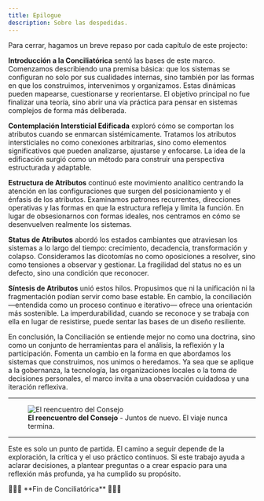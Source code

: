 ```yaml
---
title: Epilogue
description: Sobre las despedidas.
---
```


Para cerrar, hagamos un breve repaso por cada capítulo de este projecto:

**Introducción a la Conciliatórica** sentó las bases de este marco. Comenzamos describiendo una premisa básica: que los sistemas se configuran no solo por sus cualidades internas, sino también por las formas en que los construimos, intervenimos y organizamos. Estas dinámicas pueden mapearse, cuestionarse y reorientarse. El objetivo principal no fue finalizar una teoría, sino abrir una vía práctica para pensar en sistemas complejos de forma más deliberada.

**Contemplación Intersticial Edificada** exploró cómo se comportan los atributos cuando se enmarcan sistémicamente. Tratamos los atributos intersticiales no como conexiones arbitrarias, sino como elementos significativos que pueden analizarse, ajustarse y enfocarse. La idea de la edificación surgió como un método para construir una perspectiva estructurada y adaptable.

**Estructura de Atributos** continuó este movimiento analítico centrando la atención en las configuraciones que surgen del posicionamiento y el énfasis de los atributos. Examinamos patrones recurrentes, direcciones operativas y las formas en que la estructura refleja y limita la función. En lugar de obsesionarnos con formas ideales, nos centramos en cómo se desenvuelven realmente los sistemas.

**Status de Atributos** abordó los estados cambiantes que atraviesan los sistemas a lo largo del tiempo: crecimiento, decadencia, transformación y colapso. Consideramos las dicotomías no como oposiciones a resolver, sino como tensiones a observar y gestionar. La fragilidad del status no es un defecto, sino una condición que reconocer.

**Síntesis de Atributos** unió estos hilos. Propusimos que ni la unificación ni la fragmentación podían servir como base estable. En cambio, la conciliación —entendida como un proceso continuo e iterativo— ofrece una orientación más sostenible. La imperdurabilidad, cuando se reconoce y se trabaja con ella en lugar de resistirse, puede sentar las bases de un diseño resiliente.

En conclusión, la Conciliación se entiende mejor no como una doctrina, sino como un conjunto de herramientas para el análisis, la reflexión y la participación. Fomenta un cambio en la forma en que abordamos los sistemas que construimos, nos unimos o heredamos. Ya sea que se aplique a la gobernanza, la tecnología, las organizaciones locales o la toma de decisiones personales, el marco invita a una observación cuidadosa y una iteración reflexiva.

---

<figure style={{ width: '90%', margin: '0 auto', textAlign: 'center' }}>
  <img 
    src="/images/council.jpeg" 
    alt="El reencuentro del Consejo"
    style={{ width: '100%', display: 'block' }} 
  />
  <figcaption style={{ marginTop: '8px', fontSize: '14px', color: '#666', fontStyle: 'italic' }}>
    <strong>El reencuentro del Consejo</strong> - Juntos de nuevo. El viaje nunca termina.
  </figcaption>
</figure>

---

Este es solo un punto de partida. El camino a seguir depende de la exploración, la crítica y el uso práctico continuos. Si este trabajo ayuda a aclarar decisiones, a plantear preguntas o a crear espacio para una reflexión más profunda, ya ha cumplido su propósito.

<div style={{ textAlign: 'center' }}>
🔖🔖🔖 **Fin de Conciliatórica** 🔖🔖🔖
</div>